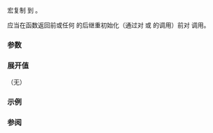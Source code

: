{{ctitle|va_copy}}
{{cpp/utility/variadic/navbar}}
{{dcl begin}}
{{dcl header|cstdarg}}
{{dcl|since=c++11|
void va_copy( std::va_list dest, std::va_list src );
}}
{{dcl end}}

{{tt|va_copy}} 宏复制 {{c|src}} 到 {{c|dest}}。

{{lc|va_end}} 应当在函数返回前或任何 {{c|dest}} 的后继重初始化（通过对 {{lc|va_start}} 或 {{lc|va_copy}} 的调用）前对 {{c|dest}} 调用。

===参数===
{{par begin}}
{{par|dest|要初始化的 {{lc|va_list}} 类型实例}}
{{par|src|将用于初始化 {{c|dest}} 的源 {{lc|va_list}}}}
{{par end}}

===展开值===
（无）

===示例===
{{example
|code=
#include &lt;cmath&gt;
#include &lt;cstdarg&gt;
#include &lt;iostream&gt;

double sample_stddev(int count, ...) 
{
    double sum = 0;
    std::va_list args1;
    va_start(args1, count);
    std::va_list args2;
    va_copy(args2, args1);
    for (int i = 0; i &lt; count; ++i)
    {
        double num = va_arg(args1, double);
        sum += num;
    }
    va_end(args1);
    double mean = sum / count;

    double sum_sq_diff = 0;
    for (int i = 0; i &lt; count; ++i)
    {
        double num = va_arg(args2, double);
        sum_sq_diff += (num - mean) * (num - mean);
    }
    va_end(args2);
    return std::sqrt(sum_sq_diff / count);
}

int main() 
{
    std::cout &lt;&lt; sample_stddev(4, 25.0, 27.3, 26.9, 25.7) &lt;&lt; '\n';
}
|output=
0.920258
}}

===参阅===
{{dsc begin}}
{{dsc inc|cpp/utility/variadic/dsc va_start}}
{{dsc inc|cpp/utility/variadic/dsc va_arg}}
{{dsc inc|cpp/utility/variadic/dsc va_end}}
{{dsc see c|c/variadic/va_copy|va_copy}}
{{dsc end}}

{{langlinks|de|en|es|fr|it|ja|pt|ru}}